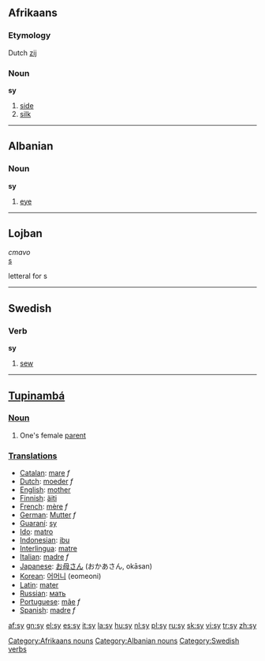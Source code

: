 {{see|.sy}}

==Afrikaans==
===Etymology===
Dutch [[zij]]
===Noun===
'''sy'''

# [[side]]
# [[silk]]

[[Category:Afrikaans nouns]]

----

==Albanian==
===Noun===
'''sy'''

# [[eye]]

[[Category:Albanian nouns]]

----

==Lojban==
''cmavo''<br>
[[s]]

letteral for s

----

==Swedish==
===Verb===
'''sy''' {{sv-verb|sy|syr|sydde|sytt|sy|syende|-}}

# [[sew]]

[[Category:Swedish verbs]]
----

==[[Tupinambá]]==

===[[Noun]]===
#One's female [[parent]]

===[[Translation]]s===
*[[Catalan]]: [[mare]] ''f''
*[[Dutch]]: [[moeder]] ''f''
*[[English]]: [[mother]]
*[[Finnish]]: [[äiti]]
*[[French]]: [[mère]] ''f''
*[[German]]: [[Mutter]] ''f''
*[[Guaraní]]: [[sy]]
*[[Ido]]: [[matro]]
*[[Indonesian]]: [[ibu]]
*[[Interlingua]]: [[matre]]
*[[Italian]]: [[madre]] ''f''
*[[Japanese]]: [[お母さん]] (おかあさん, okāsan)
*[[Korean]]: [[어머니]] (eomeoni)
*[[Latin]]: [[mater]]
*[[Russian]]: [[мать]]
*[[Portuguese]]: [[mãe]] ''f''
*[[Spanish]]: [[madre]] ''f''

[[af:sy]]
[[gn:sy]]
[[el:sy]]
[[es:sy]]
[[it:sy]]
[[la:sy]]
[[hu:sy]]
[[nl:sy]]
[[pl:sy]]
[[ru:sy]]
[[sk:sy]]
[[vi:sy]]
[[tr:sy]]
[[zh:sy]]